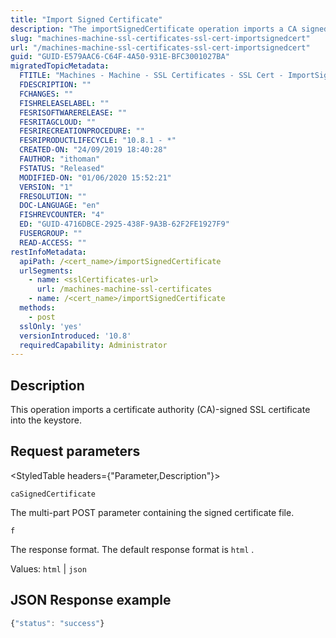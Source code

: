 ```yaml
---
title: "Import Signed Certificate"
description: "The importSignedCertificate operation imports a CA signed SSL certificate into the keystore."
slug: "machines-machine-ssl-certificates-ssl-cert-importsignedcert"
url: "/machines-machine-ssl-certificates-ssl-cert-importsignedcert"
guid: "GUID-E579AAC6-C64F-4A50-931E-BFC3001027BA"
migratedTopicMetadata:
  FTITLE: "Machines - Machine - SSL Certificates - SSL Cert - ImportSignedCert"
  FDESCRIPTION: ""
  FCHANGES: ""
  FISHRELEASELABEL: ""
  FESRISOFTWARERELEASE: ""
  FESRITAGCLOUD: ""
  FESRIRECREATIONPROCEDURE: ""
  FESRIPRODUCTLIFECYCLE: "10.8.1 - *"
  CREATED-ON: "24/09/2019 18:40:28"
  FAUTHOR: "ithoman"
  FSTATUS: "Released"
  MODIFIED-ON: "01/06/2020 15:52:21"
  VERSION: "1"
  FRESOLUTION: ""
  DOC-LANGUAGE: "en"
  FISHREVCOUNTER: "4"
  ED: "GUID-4716DBCE-2925-438F-9A3B-62F2FE1927F9"
  FUSERGROUP: ""
  READ-ACCESS: ""
restInfoMetadata:
  apiPath: /<cert_name>/importSignedCertificate
  urlSegments:
    - name: <sslCertificates-url>
      url: /machines-machine-ssl-certificates
    - name: /<cert_name>/importSignedCertificate
  methods:
    - post
  sslOnly: 'yes'
  versionIntroduced: '10.8'
  requiredCapability: Administrator
---
```


## Description

This operation imports a certificate authority (CA)-signed SSL certificate into the keystore. 

## Request parameters

<StyledTable headers={"Parameter,Description"}>

<StyledTableRow>

<StyledTableCell cellStyle="markdown">

`caSignedCertificate` 

</StyledTableCell>

<StyledTableCell cellStyle="markdown">

The multi-part POST parameter containing the signed certificate file.

</StyledTableCell>

</StyledTableRow>

<StyledTableRow>

<StyledTableCell cellStyle="markdown">

`f` 

</StyledTableCell>

<StyledTableCell cellStyle="markdown">

The response format. The default response format is `html` .

Values: `html`  \| `json` 

</StyledTableCell>

</StyledTableRow>

</StyledTable>

## JSON Response example

```javascript
{"status": "success"}
```

 
